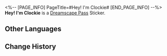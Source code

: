<%-- [PAGE_INFO]
PageTitle=#Hey! I'm Clockie#
[END_PAGE_INFO] --%>
{{Stub|Location information}}
{{Item Infobox
|id          = 223250
|image       = Dreamscape Pass Sticker Hey! I'm Clockie.png
|type        = Dreamscape Pass Sticker
|type2       = Talking Clock Stickers
|invCategory = 
|rarity      = 4
|effect      = 
|description = Digital stickers that can be used to decorate the pages of the Dreamtour Handbook. They come in many different styles.
|source1     = [[Unlocked by Default]]
}}
{{Description|Remember his catchphrase when writing his lines. He says "Tick-Tock."}}
'''Hey! I'm Clockie''' is a [[Dreamscape Pass]] Sticker.

==Other Languages==
{{Other Languages
|en   = Hey! I'm Clockie
|zhs  = 嗨！我叫钟表小子
|zht  = 嗨！我叫鐘錶小子
|ja   = やあ！クロックボーイって呼んで！
|ko   = 안녕! 난 시계 소년이야
|es   = Hola, soy Relojito
|fr   = Hé&nbsp;! C'est moi, Chronou&nbsp;!
|ru   = Эй! Я Часик!
|th   = เฮ้! ฉันคือเจ้าหนูนาฬิกา
|vi   = Hi! Tôi Tên Là Cậu Bé Đồng Hồ
|de   = Hey! Ich bin Clockie!
|id   = Hei! Aku Clockie
|pt   = Ei! Eu Sou o Relogin
}}

==Change History==
{{Change History|2.0}}